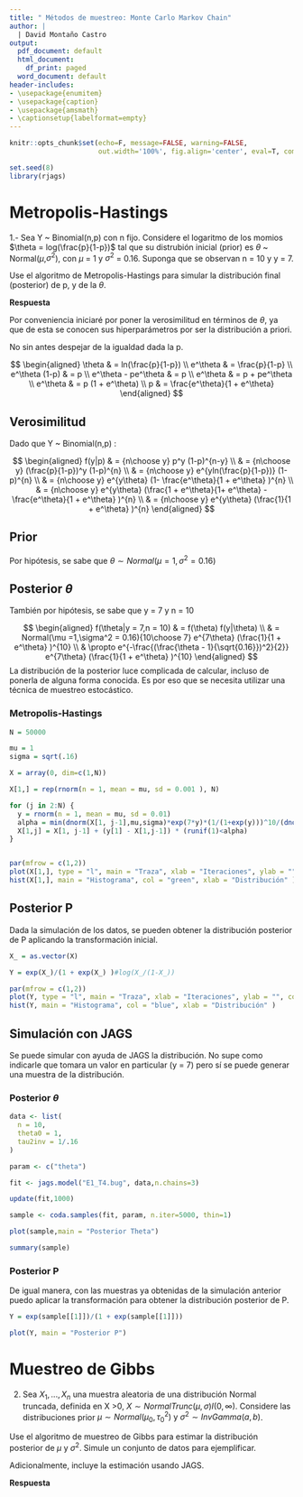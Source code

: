 ---
title: " Métodos de muestreo: Monte Carlo Markov Chain"
author: |
  | David Montaño Castro
output:
  pdf_document: default
  html_document:
    df_print: paged
  word_document: default
header-includes:
- \usepackage{enumitem}
- \usepackage{caption}
- \usepackage{amsmath}
- \captionsetup{labelformat=empty}
---

```{r setup,echo=F}
knitr::opts_chunk$set(echo=F, message=FALSE, warning=FALSE, 
                      out.width='100%', fig.align='center', eval=T, comment = NA)
```

```{r}
set.seed(8)
library(rjags)
```

# Metropolis-Hastings 

1.- Sea Y ~ Binomial(n,p) con n fijo. Considere el logaritmo de los momios $\theta = log(\frac{p}{1-p})$ tal que su distrubión inicial (prior) es $\theta$ ~ Normal($\mu$,$\sigma^2$), con $\mu$ = 1 y $\sigma^2$ = 0.16. Suponga que se observan n = 10 y y = 7.


Use el algoritmo de Metropolis-Hastings para simular la distribución final (posterior) de p, y de la $\theta$.

__Respuesta__

Por conveniencia iniciaré por poner la verosimilitud en términos de $\theta$, ya que de esta se conocen sus hiperparámetros por ser la distribución a priori. 

No sin antes despejar de la igualdad dada la p.

$$
\begin{aligned}
\theta & = ln(\frac{p}{1-p}) \\
e^\theta & = \frac{p}{1-p} \\
e^\theta (1-p) & =  p \\
e^\theta - pe^\theta & = p \\
e^\theta & = p + pe^\theta \\
e^\theta & = p (1 + e^\theta) \\
p & = \frac{e^\theta}{1 + e^\theta}
\end{aligned}
$$

## Verosimilitud 

Dado que Y ~ Binomial(n,p) :

$$
\begin{aligned}
f(y|p) & = {n\choose y} p^y (1-p)^{n-y} \\
& = {n\choose y} (\frac{p}{1-p})^y (1-p)^{n} \\
& = {n\choose y} e^{yln(\frac{p}{1-p})} (1-p)^{n} \\
& = {n\choose y} e^{y\theta} (1- \frac{e^\theta}{1 + e^\theta} )^{n} \\
& = {n\choose y} e^{y\theta} (\frac{1 + e^\theta}{1+ e^\theta} - \frac{e^\theta}{1 + e^\theta} )^{n} \\
& = {n\choose y} e^{y\theta} (\frac{1}{1 + e^\theta} )^{n}
\end{aligned}
$$

## Prior

Por hipótesis, se sabe que $\theta \sim Normal(\mu =1,\sigma^2 =  0.16)$

## Posterior $\theta$

También por hipótesis, se sabe que y = 7 y n = 10

$$
\begin{aligned}
f(\theta|y = 7,n = 10) & = f(\theta) f(y|\theta)  \\
& = Normal(\mu =1,\sigma^2 =  0.16){10\choose 7} e^{7\theta} (\frac{1}{1 + e^\theta} )^{10}  \\
& \propto e^{-\frac{(\frac{\theta - 1}{\sqrt{0.16}})^2}{2}} e^{7\theta} (\frac{1}{1 + e^\theta} )^{10}
\end{aligned}
$$
La distribución de la posterior luce complicada de calcular, incluso de ponerla de alguna forma conocida. Es por eso que se necesita utilizar una técnica de muestreo estocástico. 

### Metropolis-Hastings

```{r echo = T, out.width="50%"}
N = 50000

mu = 1    
sigma = sqrt(.16)

X = array(0, dim=c(1,N))

X[1,] = rep(rnorm(n = 1, mean = mu, sd = 0.001 ), N)

for (j in 2:N) {
  y = rnorm(n = 1, mean = mu, sd = 0.01) 
  alpha = min(dnorm(X[1, j-1],mu,sigma)*exp(7*y)*(1/(1+exp(y)))^10/(dnorm(y,mu,sigma)*exp(7*X[j-1])*(1/(1+exp(X[j-1])))^10),1)
  X[1,j] = X[1, j-1] + (y[1] - X[1,j-1]) * (runif(1)<alpha)
}


par(mfrow = c(1,2))
plot(X[1,], type = "l", main = "Traza", xlab = "Iteraciones", ylab = "", col = "green")
hist(X[1,], main = "Histograma", col = "green", xlab = "Distribución" )

```

## Posterior P

Dada la simulación de los datos, se pueden obtener la distribución posterior de P aplicando la transformación inicial.

```{r out.width="50%", echo = T}
X_ = as.vector(X)

Y = exp(X_)/(1 + exp(X_) )#log(X_/(1-X_))

par(mfrow = c(1,2))
plot(Y, type = "l", main = "Traza", xlab = "Iteraciones", ylab = "", col = "blue")
hist(Y, main = "Histograma", col = "blue", xlab = "Distribución" )

```

## Simulación con JAGS

Se puede simular con ayuda de JAGS la distribución. No supe como indicarle que tomara un valor en particular (y = 7) pero sí se puede generar una muestra de la distribución.

### Posterior $\theta$

```{r echo = T}
data <- list(
  n = 10, 
  theta0 = 1,
  tau2inv = 1/.16
)

param <- c("theta")

fit <- jags.model("E1_T4.bug", data,n.chains=3) 

update(fit,1000)

sample <- coda.samples(fit, param, n.iter=5000, thin=1)

plot(sample,main = "Posterior Theta")

summary(sample)
```

### Posterior P

De igual manera, con las muestras ya obtenidas de la simulación anterior puedo aplicar la transformación para obtener la distribución posterior de P.

```{r echo = T}
Y = exp(sample[[1]])/(1 + exp(sample[[1]]))

plot(Y, main = "Posterior P")
```


\pagebreak

# Muestreo de Gibbs

2. Sea $X_1,..., X_n$ una muestra aleatoria de una distribución Normal truncada, definida en X >0, $X \sim NormalTrunc(\mu,\sigma) I(0,\infty)$. Considere las distribuciones prior $\mu \sim Normal(\mu_0, \tau_0^2) \text{ y } \sigma^2 \sim InvGamma(a,b)$.

Use el algoritmo de muestreo de Gibbs para estimar la distribución posterior de $\mu$ y $\sigma^2$. Simule un conjunto de datos para ejemplificar. 

Adicionalmente, incluye la estimación usando JAGS.

__Respuesta__


